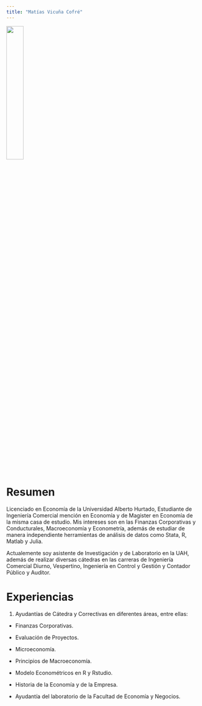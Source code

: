 ```yaml
---
title: "Matías Vicuña Cofré"
---
```


![](images/IMG_7249.jpg){width="30%"}


\vspace{5mm}

# Resumen

Licenciado en Economía de la Universidad Alberto Hurtado, Estudiante de Ingeniería Comercial mención en Economía y de Magister en Economía de la misma casa de estudio. Mis intereses son en las Finanzas Corporativas y Conducturales, Macroeconomía y Econometría, además de estudiar de manera independiente herramientas de análisis de datos como Stata, R, Matlab y Julia.

\vspace{3mm}

Actualemente soy asistente de Investigación y de Laboratorio en la UAH, además de realizar diversas cátedras en las carreras de Ingeniería Comercial Diurno, Vespertino, Ingeniería en Control y Gestión y Contador Público y Auditor.

# Experiencias

1.  Ayudantías de Cátedra y Correctivas en diferentes áreas, entre ellas:

-   Finanzas Corporativas.

-   Evaluación de Proyectos.

-   Microeconomía.

-   Principios de Macroeconomía.

-   Modelo Econométricos en R y Rstudio.

-   Historia de la Economía y de la Empresa.

-   Ayudantía del laboratorio de la Facultad de Economía y Negocios.
